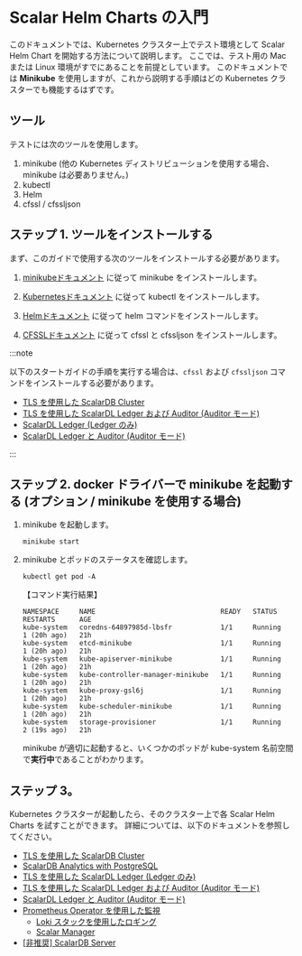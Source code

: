 # Scalar Helm Charts の入門

このドキュメントでは、Kubernetes クラスター上でテスト環境として Scalar Helm Chart を開始する方法について説明します。 ここでは、テスト用の Mac または Linux 環境がすでにあることを前提としています。 このドキュメントでは **Minikube** を使用しますが、これから説明する手順はどの Kubernetes クラスターでも機能するはずです。

## ツール

テストには次のツールを使用します。

1. minikube (他の Kubernetes ディストリビューションを使用する場合、minikube は必要ありません。)
1. kubectl
1. Helm
1. cfssl / cfssljson

## ステップ 1. ツールをインストールする

まず、このガイドで使用する次のツールをインストールする必要があります。

1. [minikubeドキュメント](https://minikube.sigs.k8s.io/docs/start/) に従って minikube をインストールします。

1. [Kubernetesドキュメント](https://kubernetes.io/docs/tasks/tools/install-kubectl-linux/) に従って kubectl をインストールします。

1. [Helmドキュメント](https://helm.sh/docs/intro/install/) に従って helm コマンドをインストールします。

1. [CFSSLドキュメント](https://github.com/cloudflare/cfssl) に従って cfssl と cfssljson をインストールします。

:::note

以下のスタートガイドの手順を実行する場合は、`cfssl` および `cfssljson` コマンドをインストールする必要があります。

* [TLS を使用した ScalarDB Cluster](getting-started-scalardb-cluster-tls.md)
* [TLS を使用した ScalarDL Ledger および Auditor (Auditor モード)](getting-started-scalardl-auditor-tls.md)
* [ScalarDL Ledger (Ledger のみ)](getting-started-scalardl-ledger.md)
* [ScalarDL Ledger と Auditor (Auditor モード)](getting-started-scalardl-auditor.md)

:::

## ステップ 2. docker ドライバーで minikube を起動する (オプション / minikube を使用する場合)

1. minikube を起動します。
   ```console
   minikube start
   ```

1. minikube とポッドのステータスを確認します。
   ```console
   kubectl get pod -A
   ```
   【コマンド実行結果】
   ```console
   NAMESPACE     NAME                               READY   STATUS    RESTARTS      AGE
   kube-system   coredns-64897985d-lbsfr            1/1     Running   1 (20h ago)   21h
   kube-system   etcd-minikube                      1/1     Running   1 (20h ago)   21h
   kube-system   kube-apiserver-minikube            1/1     Running   1 (20h ago)   21h
   kube-system   kube-controller-manager-minikube   1/1     Running   1 (20h ago)   21h
   kube-system   kube-proxy-gsl6j                   1/1     Running   1 (20h ago)   21h
   kube-system   kube-scheduler-minikube            1/1     Running   1 (20h ago)   21h
   kube-system   storage-provisioner                1/1     Running   2 (19s ago)   21h
   ```
   minikube が適切に起動すると、いくつかのポッドが kube-system 名前空間で**実行中**であることがわかります。

## ステップ 3。

Kubernetes クラスターが起動したら、そのクラスター上で各 Scalar Helm Charts を試すことができます。 詳細については、以下のドキュメントを参照してください。

* [TLS を使用した ScalarDB Cluster](getting-started-scalardb-cluster-tls.md)
* [ScalarDB Analytics with PostgreSQL](getting-started-scalardb-analytics-postgresql.md)
* [TLS を使用した ScalarDL Ledger (Ledger のみ)](getting-started-scalardl-ledger-tls.md)
* [TLS を使用した ScalarDL Ledger および Auditor (Auditor モード)](getting-started-scalardl-auditor-tls.md)
* [ScalarDL Ledger と Auditor (Auditor モード)](getting-started-scalardl-auditor.md)
* [Prometheus Operator を使用した監視](getting-started-monitoring.md)
  * [Loki スタックを使用したロギング](getting-started-logging.md)
  * [Scalar Manager](getting-started-scalar-manager.md)
* [[非推奨] ScalarDB Server](getting-started-scalardb.md)
